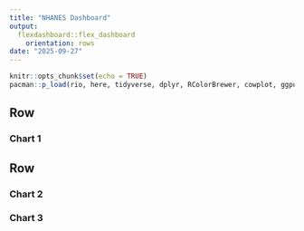 ```yaml
---
title: "NHANES Dashboard"
output: 
  flexdashboard::flex_dashboard
    orientation: rows
date: "2025-09-27"
---
```


```r
knitr::opts_chunk$set(echo = TRUE)
pacman::p_load(rio, here, tidyverse, dplyr, RColorBrewer, cowplot, ggpubr, gghighlight, grid, scales, skimr, DT, flexdashboard)
```

Row {data-height=650}
---------------------------------------
### Chart 1




Row {data-height=350}
---------------------------------------
### Chart 2



### Chart 3
